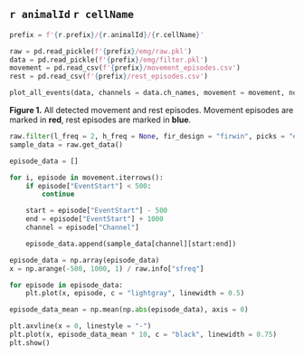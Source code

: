 ## `r animalId` `r cellName` {.unlisted .unnumbered}

```python
prefix = f'{r.prefix}/{r.animalId}/{r.cellName}'

raw = pd.read_pickle(f'{prefix}/emg/raw.pkl')
data = pd.read_pickle(f'{prefix}/emg/filter.pkl')
movement = pd.read_csv(f'{prefix}/movement_episodes.csv')
rest = pd.read_csv(f'{prefix}/rest_episodes.csv')
```

```python
plot_all_events(data, channels = data.ch_names, movement = movement, no_movement = rest, limit = [-10, 10])
```

**Figure 1.** All detected movement and rest episodes. Movement episodes are marked in **red**,
rest episodes are marked in **blue**.

```python
raw.filter(l_freq = 2, h_freq = None, fir_design = "firwin", picks = "emg")
sample_data = raw.get_data()

episode_data = []

for i, episode in movement.iterrows():
    if episode["EventStart"] < 500:
        continue

    start = episode["EventStart"] - 500
    end = episode["EventStart"] + 1000
    channel = episode["Channel"]

    episode_data.append(sample_data[channel][start:end])

episode_data = np.array(episode_data)
x = np.arange(-500, 1000, 1) / raw.info["sfreq"]
```

```python
for episode in episode_data:
    plt.plot(x, episode, c = "lightgray", linewidth = 0.5)

episode_data_mean = np.mean(np.abs(episode_data), axis = 0)

plt.axvline(x = 0, linestyle = "-")
plt.plot(x, episode_data_mean * 10, c = "black", linewidth = 0.75)
plt.show()
```
